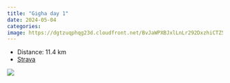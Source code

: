 ```yaml
---
title: "Gigha day 1"
date: 2024-05-04
categories: 
image: https://dgtzuqphqg23d.cloudfront.net/BvJaWPXBJxlLnLr292DxzhiCTZ5OaPwp0vZysTCz_v4-768x433.jpg
---
```


- Distance: 11.4 km
- [Strava](https://www.strava.com/activities/11351136885)



![](https://dgtzuqphqg23d.cloudfront.net/BvJaWPXBJxlLnLr292DxzhiCTZ5OaPwp0vZysTCz_v4-768x433.jpg)



